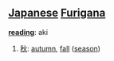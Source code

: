 == [[Japanese]] [[Furigana]] ==                             

'''[[reading]]''': aki

# [[秋]]: [[autumn]], [[fall]] ([[season]])